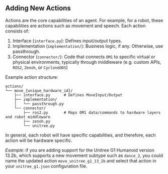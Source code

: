 ## Adding New Actions

Actions are the core capabilities of an agent. For example, for a robot, these capabilities are actions such as movement and speech. Each action consists of:

1. Interface (`interface.py`): Defines input/output types.
2. Implementation (`implementation/`): Business logic, if any. Otherwise, use passthrough.
3. Connector (`connector/`): Code that connects `OM1` to specific virtual or physical environments, typically through middleware (e.g. custom APIs, `ROS2`, `Zenoh`, or `CycloneDDS`)

Example action structure:

```tree Example Action Structure
actions/
└── move_{unique_hardware_id}/
    ├── interface.py      # Defines MoveInput/Output
    ├── implementation/
    │   └── passthrough.py
    └── connector/
        ├── ros2.py       # Maps OM1 data/commands to hardware layers and robot middleware
        ├── zenoh.py
        └── unitree.py
```

<Note>
In general, each robot will have specific capabilities, and therefore, each action will be hardware specific.
</Note>

*Example*: if you are adding support for the Unitree G1 Humanoid version 13.2b, which supports a new movement subtype such as `dance_2`, you could name the updated action `move_unitree_g1_13_2b` and select that action in your `unitree_g1.json` configuration file.
